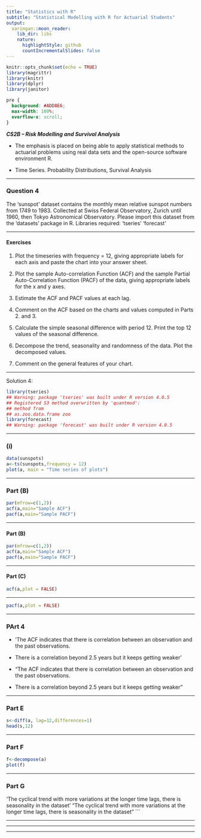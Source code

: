 ```yaml
---
title: "Statistics with R"
subtitle: "Statistical Modelling with R for Actuarial Students"
output:
  xaringan::moon_reader:
    lib_dir: libs
    nature:
      highlightStyle: github
      countIncrementalSlides: false
---
```


```r
knitr::opts_chunk$set(echo = TRUE)
library(magrittr)
library(knitr)
library(dplyr)
library(janitor)


```

```css
pre {
  background: #ADD8E6;
  max-width: 100%;
  overflow-x: scroll;
}
```

***CS2B – Risk Modelling and Survival Analysis ***


* The emphasis is placed on being able to apply statistical methods to actuarial problems using real data sets and the open-source software environment R. 

* Time Series. Probability Distributions, Survival Analysis

---

### Question 4

The ‘sunspot’ dataset contains the monthly mean relative sunspot numbers from 1749 to 1983. 
Collected at Swiss Federal Observatory, Zurich until 1960, then Tokyo Astronomical 
Observatory. Please import this dataset from the ‘datasets’ package in R.
Libraries required:
‘tseries’
‘forecast’

---

#### Exercises 
1. Plot the timeseries with frequency = 12, giving appropriate labels for each axis and paste 
the chart into your answer sheet. 

2.  Plot the sample Auto-correlation Function (ACF) and the sample Partial Auto-Correlation 
Function (PACF) of the data, giving appropriate labels for the x and y axes. 

3.   Estimate the ACF and PACF values at each lag. 

4.   Comment on the ACF based on the charts and values computed in Parts 2.  and 3. 

5.  Calculate the simple seasonal difference with period 12. Print the top 12 values of the 
seasonal difference. 

6.  Decompose the trend, seasonality and randomness of the data. Plot the decomposed values.

7. Comment on the general features of your chart. 

---

Solution 4:

```r
library(tseries)
## Warning: package 'tseries' was built under R version 4.0.5
## Registered S3 method overwritten by 'quantmod':
## method from
## as.zoo.data.frame zoo
library(forecast)
## Warning: package 'forecast' was built under R version 4.0.5
```

---

### (i)

```r

data(sunspots)
a<-ts(sunspots,frequency = 12)
plot(a, main = "Time series of plots")

```

---

### Part (B)

```r
par(mfrow=c(1,2))
acf(a,main="Sample ACF")
pacf(a,main="Sample PACF")
```

---

#### Part (B)

```r

par(mfrow=c(1,2))
acf(a,main="Sample ACF")
pacf(a,main="Sample PACF")
```

---


#### Part  (C)

```r
acf(a,plot = FALSE)

```




---

```r

pacf(a,plot = FALSE)


```

---

### PArt 4

* 'The ACF indicates that there is correlation between an observation and the past observations. 

* There is a correlation beyond 2.5 years but it keeps getting weaker'

* "The ACF indicates that there is correlation between an observation and the past observations. 
 
* There is a correlation beyond 2.5 years but it keeps getting weaker" 


---

### Part E

```r

s<-diff(a, lag=12,differences=1)
head(s,12) 
```

---


### Part F

```r

f<-decompose(a)
plot(f)

```

---

### Part G

'The cyclical trend with more variations at the longer time lags, 
there is seasonality in the dataset'
 "The cyclical trend with more variations at the longer time lags, there is seasonality in the dataset" 
```

---


---

---